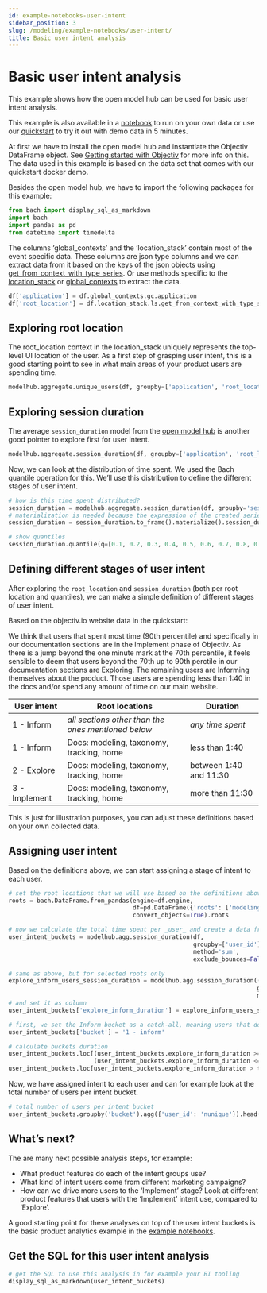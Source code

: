 ```yaml
---
id: example-notebooks-user-intent
sidebar_position: 3
slug: /modeling/example-notebooks/user-intent/
title: Basic user intent analysis
---
```


# Basic user intent analysis

This example shows how the open model hub can be used for basic user intent analysis.

This example is also available in a [notebook](https://github.com/objectiv/objectiv-analytics/blob/main/notebooks/basic-user-intent.ipynb)
to run on your own data or use our
[quickstart](https://objectiv.io/docs/home/quickstart-guide/) to try it out with demo data in 5 minutes.

At first we have to install the open model hub and instantiate the Objectiv DataFrame object. See
[Getting started with Objectiv](/modeling/example-notebooks/index.mdx) for more info on this. The data used in this example is
based on the data set that comes with our quickstart docker demo.

Besides the open model hub, we have to import the following packages for this example:

```python
from bach import display_sql_as_markdown
import bach
import pandas as pd
from datetime import timedelta
```

The columns ‘global_contexts’ and the ‘location_stack’ contain most of the event specific data. These columns
are json type columns and we can extract data from it based on the keys of the json objects using
[get_from_context_with_type_series](/modeling/open-model-hub/api-reference/SeriesLocationStack/modelhub.SeriesLocationStack.objectiv.mdx). Or use methods
specific to the [location_stack](/modeling/example-notebooks/open-taxonomy.mdx) or [global_contexts](/modeling/example-notebooks/open-taxonomy.mdx) to
extract the data.

```python
df['application'] = df.global_contexts.gc.application
df['root_location'] = df.location_stack.ls.get_from_context_with_type_series(type='RootLocationContext', key='id')
```

## Exploring root location

The root_location context in the location_stack uniquely represents the top-level UI location of the user. As a first step of grasping user intent, this is a good starting point to see in what main areas of your product users are spending time.

```python
modelhub.aggregate.unique_users(df, groupby=['application', 'root_location']).head(10)
```

## Exploring session duration

The average `session_duration` model from the [open model hub](/docs/modeling/open-model-hub/) is another good pointer to explore first for user intent.

```python
modelhub.aggregate.session_duration(df, groupby=['application', 'root_location']).sort_index().head()
```

Now, we can look at the distribution of time spent. We used the Bach quantile operation for this. We’ll use this distribution to define the different stages of user intent.

```python
# how is this time spent distributed?
session_duration = modelhub.aggregate.session_duration(df, groupby='session_id')
# materialization is needed because the expression of the created series contains aggregated data, and it is not allowed to aggregate that.
session_duration = session_duration.to_frame().materialize().session_duration

# show quantiles
session_duration.quantile(q=[0.1, 0.2, 0.3, 0.4, 0.5, 0.6, 0.7, 0.8, 0.9]).head(10)
```

## Defining different stages of user intent

After exploring the `root_location` and `session_duration` (both per root location and quantiles), we can make a simple definition of different stages of user intent.

Based on the objectiv.io website data in the quickstart:

We think that users that spent most time (90th percentile) and specifically in our documentation sections are in the Implement phase of Objectiv. As there is a jump beyond the one minute mark at the 70th percentile, it feels sensible to deem that users beyond the 70th up to 90th perctile in our documentation sections are Exploring. The remaining users are Informing themselves about the product. Those users are spending less than 1:40 in the docs and/or spend any amount of time on our main website.

| User intent                                       | Root locations                                                                                                                                                                                     | Duration  |
| ------------------------------------------------- | -------------------------------------------------------------------------------------------------------------------------------------------------------------------------------------------------- | -------- |
| 1 - Inform                                        | *all sections other than the ones mentioned below*                                                                                                                                                   | *any time spent*  |
| 1 - Inform                                        | Docs: modeling, taxonomy, tracking, home                                                                                                                                                           | less than 1:40  |
| 2 - Explore                                       | Docs: modeling, taxonomy, tracking, home                                                                                                                                                           | between 1:40 and 11:30  |
| 3 - Implement                                     | Docs: modeling, taxonomy, tracking, home                                                                                                                                                           | more than 11:30         |

This is just for illustration purposes, you can adjust these definitions based on your own collected data.

## Assigning user intent

Based on the definitions above, we can start assigning a stage of intent to each user.

```python
# set the root locations that we will use based on the definitions above
roots = bach.DataFrame.from_pandas(engine=df.engine,
                                   df=pd.DataFrame({'roots': ['modeling', 'taxonomy', 'tracking', 'home', 'docs']}),
                                   convert_objects=True).roots

# now we calculate the total time spent per _user_ and create a data frame from it
user_intent_buckets = modelhub.agg.session_duration(df,
                                                    groupby=['user_id'],
                                                    method='sum',
                                                    exclude_bounces=False).to_frame()

# same as above, but for selected roots only
explore_inform_users_session_duration = modelhub.agg.session_duration((df[(df.root_location.isin(roots)) & (df.application=='objectiv-docs')]),
                                                                      groupby='user_id',
                                                                      method='sum')
# and set it as column
user_intent_buckets['explore_inform_duration'] = explore_inform_users_session_duration

# first, we set the Inform bucket as a catch-all, meaning users that do not fall into Explore and Implement will be defined as Inform
user_intent_buckets['bucket'] = '1 - inform'

# calculate buckets duration
user_intent_buckets.loc[(user_intent_buckets.explore_inform_duration >= timedelta(0, 100)) &
                        (user_intent_buckets.explore_inform_duration <= timedelta(0, 690)), 'bucket'] = '2 - explore'
user_intent_buckets.loc[user_intent_buckets.explore_inform_duration > timedelta(0, 690), 'bucket'] = '3 - implement'
```

Now, we have assigned intent to each user and can for example look at the total number of users per intent bucket.

```python
# total number of users per intent bucket
user_intent_buckets.groupby('bucket').agg({'user_id': 'nunique'}).head()
```

## What’s next?

The are many next possible analysis steps, for example:

* What product features do each of the intent groups use?
* What kind of intent users come from different marketing campaigns?
* How can we drive more users to the ‘Implement’ stage? Look at different product features that users with the ‘Implement’ intent use, compared to ‘Explore’.

A good starting point for these analyses on top of the user intent buckets is the basic product analytics example in the [example notebooks](/modeling/example-notebooks/index.mdx).

## Get the SQL for this user intent analysis

```python
# get the SQL to use this analysis in for example your BI tooling
display_sql_as_markdown(user_intent_buckets)
```
